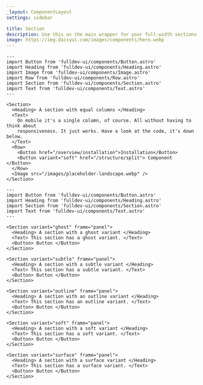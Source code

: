 ```yaml
---
_layout: ComponentLayout
settings: sidebar

title: Section
description: Use this as the main wrapper for your full-width sections.
image: https://img.daisyui.com/images/components/hero.webp
---
```


```astro live
---
import Button from 'fulldev-ui/components/Button.astro'
import Heading from 'fulldev-ui/components/Heading.astro'
import Image from 'fulldev-ui/components/Image.astro'
import Row from 'fulldev-ui/components/Row.astro'
import Section from 'fulldev-ui/components/Section.astro'
import Text from 'fulldev-ui/components/Text.astro'
---

<Section>
  <Heading> A section with equal columns </Heading>
  <Text>
    On mobile it's a single column, of course. All without having to think about
    responsiveness. It just works. Have a look at the code, it's down below.
  </Text>
  <Row>
    <Button href="/overview/installation">Installation</Button>
    <Button variant="soft" href="/structure/split"> Component </Button>
  </Row>
  <Image src="/images/placeholder-landscape.webp" />
</Section>
```

```astro live props={{ title: 'variant' }}
---
import Button from 'fulldev-ui/components/Button.astro'
import Heading from 'fulldev-ui/components/Heading.astro'
import Section from 'fulldev-ui/components/Section.astro'
import Text from 'fulldev-ui/components/Text.astro'
---

<Section variant="ghost" frame="panel">
  <Heading> A section with a ghost variant </Heading>
  <Text> This section has a ghost variant. </Text>
  <Button> Button </Button>
</Section>

<Section variant="subtle" frame="panel">
  <Heading> A section with a subtle variant </Heading>
  <Text> This section has a subtle variant. </Text>
  <Button> Button </Button>
</Section>

<Section variant="outline" frame="panel">
  <Heading> A section with an outline variant </Heading>
  <Text> This section has an outline variant. </Text>
  <Button> Button </Button>
</Section>

<Section variant="soft" frame="panel">
  <Heading> A section with a soft variant </Heading>
  <Text> This section has a soft variant. </Text>
  <Button> Button </Button>
</Section>

<Section variant="surface" frame="panel">
  <Heading> A section with a surface variant </Heading>
  <Text> This section has a surface variant. </Text>
  <Button> Button </Button>
</Section>
```
